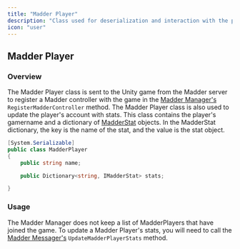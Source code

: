 ```yaml
---
title: "Madder Player"
description: "Class used for deserialization and interaction with the player's account to store stats"
icon: "user"
---
```


## Madder Player

### Overview

The Madder Player class is sent to the Unity game from the Madder server to register a Madder controller with the game in the [Madder Manager's](madder-manager#registermaddercontroller) `RegisterMadderController` method.
The Madder Player class is also used to update the player's account with stats.
This class contains the player's gamername and a dictionary of [MadderStat](madder-stat) objects.
In the MadderStat dictionary, the key is the name of the stat, and the value is the stat object.

```csharp
[System.Serializable]
public class MadderPlayer
{
    public string name;

    public Dictionary<string, IMadderStat> stats;

}
```

### Usage

The Madder Manager does not keep a list of MadderPlayers that have joined the game.
To update a Madder Player's stats, you will need to call the [Madder Messager's](madder-messager#updatemadderplayerstats) `UpdateMadderPlayerStats` method.
